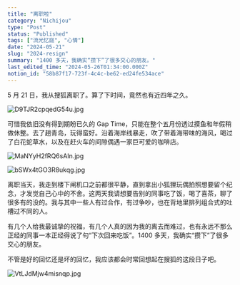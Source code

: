 ```yaml
---
title: "离职啦"
category: "Nichijou"
type: "Post"
status: "Published"
tags: ["流光忆庭", "心情"]
date: "2024-05-21"
slug: "2024-resign"
summary: "1400 多天，我确实“攒下”了很多交心的朋友。"
last_edited_time: "2024-05-26T01:34:00.000Z"
notion_id: "58b87f17-723f-4c4c-be62-ed24fe534ace"
---
```



5 月 21 日，我从搜狐离职了。算了下时间，竟然也有近四年之久。


![D9TJR2cpqedG54u.jpg](https://cdn.sa.net/2024/05/24/D9TJR2cpqedG54u.jpg)


可惜我依旧没有得到期盼已久的 Gap Time，只能在整个五月份透过摸鱼和年假稍做休整。去了趟青岛，玩得蛮好。沿着海岸线暴走，吹了带着海带味的海风，喝过了白花蛇草水，以及在赶火车的间隙偶遇一家巨可爱的咖啡店。


![MaNYyH2fRQ6sAIn.jpg](https://cdn.sa.net/2024/05/26/MaNYyH2fRQ6sAIn.jpg)


![bSWx4tGO3R8ukqg.jpg](https://cdn.sa.net/2024/05/26/bSWx4tGO3R8ukqg.jpg)


离职当天，我走到楼下闸机口之前都很平静，直到拿出小狐狸玩偶拍照想要留个纪念，才发觉自己心中的不舍。这两天我请想要告别的同事吃了饭，喝了喜茶，聊了很多有的没的。我与其中一些人有过合作，有过争吵，也在背地里排列组合式的吐槽过不同的人。


有几个人给我最诚挚的祝福，有几个人真的因为我的离去而难过，也有永远不那么正经的同事一本正经得说了句“下次回来吃饭”。1400 多天，我确实“攒下”了很多交心的朋友。


不管是好的回忆还是坏的回忆，我应该都会时常回想起在搜狐的这段日子吧。


![VtLJdMjw4misnqp.jpg](https://cdn.sa.net/2024/05/24/VtLJdMjw4misnqp.jpg)

